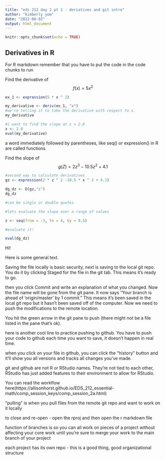```yaml
---
title: "eds 212 day 2 pt 1 - deriatives and git intro"
author: "kimberly yom"
date: "2022-08-02"
output: html_document
---
```


```r
knitr::opts_chunk$set(echo = TRUE)
```

## Derivatives in R
For R markdown remember that you have to put the code in the code chunks to run

Find the derivative of $$f(x) = 5x^2$$

```r
ex_1 <- expression(5 * x ^ 2)

my_derivative <- deriv(ex_1, "x")
#we're telling it to take the derivative with respect to x.
my_derivative

#i want to find the slope at x = 2.8
x <- 2.8
eval(my_derivative)
```

a word immediately followed by parentheses, like seq() or expression() in R are called functions

Find the slope of $$g(Z) = 2z^3-10.5z^2+4.1$$

```r
#second way to calculate derivatives
gz <- expression(2 * z ^ 2 -10.5 * x ^ 2 + 4.1)

dg_dz <- D(gz,"z")
dg_dz

#can be single or double quotes

#lets evaluate the slope over a range of values

z <- seq(from = -3, to = 4, by = 0.5)

#evaluate it!

eval(dg_dz)
```

Hi!

Here is some general text. 

Saving the file locally is basic security, next is saving to the local git repo. You do it by clicking Staged for the file in the git tab. This means it's ready to go.

then you click Commit and write an explanation of what you changed. Now the file name will be gone from the git pane. It now says "Your branch is ahead of 'origin/master' by 1 commit." This means it's been saved in the local git repo but it hasn't been saved off of the computer. Now we need to push the modifications to the remote location.

You hit the green arrow in the git pane to push (there might not be a file listed in the pane that's ok).

here is another cool line to practice pushing to github. You have to push your code to github each time you want to save, it doesn't happen in real time.

when you click on your file in github, you can click the "history" button and it'll show you all versions and tracks all changes you've made.

git and github are not R or RStudio names. They're not tied to each other, RStudio has just added features to their environment to allow for RStudio.

You can read the workflow here(https://allisonhorst.github.io/EDS_212_essential-math/comp_session_keys/comp_session_2a.html)

"pulling" is when you pull files from the remote git repo and want to work on it locally

to close and re-open - open the rproj and then open the r markdown file

function of branches is so you can all work on pieces of a project without affecting your core work until you're sure to merge your work to the main branch of your project

each project has its own repo - this is a good thing, good organizational structure







